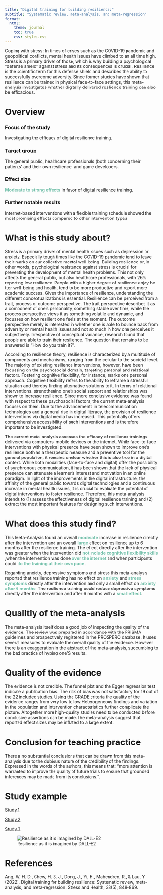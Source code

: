 ```yaml
---
title: "Digital training for building resilience:"
subtitle: "Systematic review, meta‐analysis, and meta‐regression"
format:
  html:
    theme: journal
    toc: true
    css: styles.css
---
```


[Coping with stress: In times of crises such as the COVID-19 pandemic and geopolitical conflicts, mental health issues have climbed to an all time high. Stress is a primary driver of those, which is why building a psychological "defense shield" against stress and its consequences is crucial. Resilience is the scientific term for this defense shield and describes the ability to successfully overcome adversity. Since former studies have shown that resilience can be trained in physical face-to-face settings, this meta-analysis investigates whether digitally delivered resilience training can also be efficacious.]{.bold}

# Overview

### Focus of the study

Investigating the efficacy of digital resilience training.

### Target group

The general public, healthcare professionals (both concerning their patients' and their own resilience) and game developers.

### Effect size

[Moderate to strong effects]{title="Hedges' g = 0.54 - 1.09. Hedges' g is an effect size measure that denotes the magnitude of group differences. It is a more reliable measure when sample sizes of studies are small." style="font-weight: bold; color: #78c2ad;"} in favor of digital resilience training.

### Further notable results

Internet-based interventions with a flexible training schedule showed the most promising effects compared to other intervention types

# What is this study about?

Stress is a primary driver of mental health issues such as depression or anxiety. Especially tough times like the COVID-19 pandemic tend to leave their marks on our collective mental well-being. Building resilience or, in other words, psychological resistance against stress is crucial for preventing the development of mental health problems. This not only affects the general public, but also healthcare professionals, with [26%]{title="31% during COVID times. Also my motivational level of getting up in the morning."} reporting low resilience. People with a higher degree of resilience enjoy be tter well-being and health, tend to be more productive and report more academic success. Given the importance of resilience, understanding the different conceptualizations is essential. Resilience can be perceived from a trait, process or outcome perspective. The trait perspective describes it as a component of one’s personality, something stable over time, while the process perspective views it as something volatile and dynamic, and focusses on how resilient one feels at the moment. The outcome perspective merely is interested in whether one is able to bounce back from adversity or mental health issues and not so much in how one perceives it subjectively. Irrespective of conceptual variance, research found that people are able to train their resilience. The question that remains to be answered is “How do you train it?”.

According to resilience theory, resilience is characterized by a multitude of components and mechanisms, ranging from the cellular to the societal level. The majority of existing resilience interventions, however, have been focussing on the [psychosocial]{title="A mix of psychological and social factors. Also a sick slipknot song."} domain, targeting personal and relational factors. Fostering cognitive flexibility, for instance, marks one personal approach. Cognitive flexibility refers to the ability to reframe a stressful situation and thereby finding alternative solutions to it. In terms of relational interventions, strengthening one’s social support and relationships was shown to increase resilience. Since more conclusive evidence was found with respect to these psychosocial factors, the current meta-analysis focuses on them. Due to the advancements in [telecommunication technologies]{title="The transmission of messages, in this case via digital media."} and a general rise in [digital literacy,]{title="The capability of handling digital technologies."} the provision of resilience interventions via digital media has increased. This potentially offers comprehensive accessibility of such interventions and is therefore important to be investigated.

The current meta-analysis assesses the efficacy of resilience trainings delivered via computers, mobile devices or the internet. While face-to-face interventions with physical presence have been shown to improve one’s resilience both as a therapeutic measure and a preventive tool for the general population, it remains unclear whether this is also true in a digital context. While both modalities (face-to-face and digital) offer the possibility of synchronous communication, it has been shown that the lack of physical presence can attenuate a learner’s interest and motivation in an online paradigm. In light of the improvements in the digital infrastructure, the affinity of the general public towards digital technologies and a continuous increase in mental health issues, it is crucial to evaluate the potential of digital interventions to foster resilience. Therefore, this meta-analysis intends to (1) assess the effectiveness of digital resilience training and (2) extract the most important features for designing such interventions.

# What does this study find?

This Meta-Analysis found an overall [moderate]{title="Z = 4.09, p < 0.05; g = 0.54; 95% CI: 0.28–0.79)" style="font-weight: bold; color: #78c2ad;"} increase in resilience directly after the intervention and an overall [large]{title="Z = 3.00, p < 0.05; g = 1.09, 95% CI: 0.38–1.79)" style="font-weight: bold; color: #78c2ad;"} effect on resilience up to 6 months after the resilience training. The effect directly after the intervention was greater when the intervention did [not include cognitive flexibility skills]{title="g = 0.71, 95% CI: 0.38–1.03 compared to included (g = 0.13, 95% CI: −0.07–0.32)" style="font-weight: bold; color: #78c2ad;"} ,when the intervention was done [over the internet]{title="g = 0.74, 95% CI: 0.32–1.17 compared to mobile applications (g = 0.43, 95% CI: −0.05–0.91) or others (g = 0.23, 95% CI: 0.05– 0.79) " style="font-weight: bold; color: #78c2ad;"} and when participants could [do the training at their own pace]{title="g = 0.54, 95% CI: 0.28–0.79 compared to a fixed schedule (g = 0.25, 95% CI: 0.07–0.43)" style="font-weight: bold; color: #78c2ad;"}.

Regarding anxiety, depressive symptoms and stress this meta-analysis reported that resilience training has no effect on [anxiety]{title="Z = 0.36, p = 0.12" style="font-weight: bold; color: #78c2ad;"} and [stress symptoms]{title="Z = 0.80, p = 0.42" style="font-weight: bold; color: #78c2ad;"} directly after the intervention and only a small effect on [anxiety after 6 months]{title="(Z = 3.67, p < 0.05; g = 0.36, 95% CI: 0.20–0.53; no effect for stress (Z = 1.34, p = 0.18)" style="font-weight: bold; color: #78c2ad;"}. The resilience training could reduce depressive symptoms directly after the intervention and after 6 months with a [small effect]{title="after intervention (Z = 4.32, p < 0.05, g = 0.36, 95% CI: 0.20–0.53) and after 6 months (Z = 3.83, p < 0.05, g = 0.35, 95% CI: 0.17–0.53)" style="font-weight: bold; color: #78c2ad;"}.

# Qualitiy of the meta-analysis

The meta-analysis itself does a good job of inspecting the quality of the evidence. The review was prepared in accordance with the PRISMA guidelines and prospectively registered in the PROSPERO database. It uses several measures to evaluate the overall quality of the evidence. However there is an exaggeration in the abstract of the meta-analysis, succumbing to the bad practice of hyping one'S results.

# Quality of the evidence

The evidence is not credible. The funnel plot and the Egger regression test indicate a publication bias. The risk of bias was not satisfactory for 19 out of the 22 included studies. Using the GRADE criteria the quality of the evidence ranges from very low to low.Heterogeneous findings and variation in the population and intervention characteristics further complicate the picture. Altogether more high-quality studies need to be conducted before conclusive assertions can be made.The meta-analysis suggest that reported effect sizes may be inflated to a large extent.


# Conclusion for teaching practice

There a no substantial conclusions that can be drawn from this meta-analysis due to the dubious nature of the credibility of the findings. Expressed in the words of the authors, this means that: "more attention is warranted to improve the quality of future trials to ensure that grounded inferences may be made from its conclusions.".

# Study example

[Study 1](https://flopaho.github.io/building-resilience/study1.html)

[Study 2](https://flopaho.github.io/building-resilience/study2.html)

[Study 3](https://flopaho.github.io/building-resilience/study3.html)

![Resilience as it is imagined by DALL-E2](resilience.png)

# References

Ang, W. H. D., Chew, H. S. J., Dong, J., Yi, H., Mahendren, R., & Lau, Y. (2022). Digital training for building resilience: Systematic review, meta‐analysis, and meta‐regression. Stress and Health, 38(5), 848-869.
